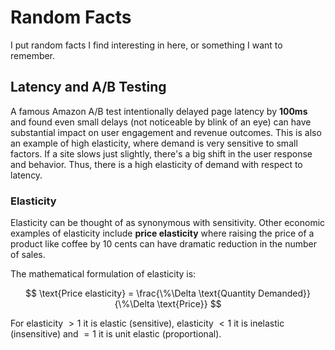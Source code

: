 
# Random Facts

I put random facts I find interesting in here, or something I want to remember.

## Latency and A/B Testing

A famous Amazon A/B test intentionally delayed page latency by **100ms** and found even small delays (not noticeable by blink of an eye) can have substantial impact on user engagement and revenue outcomes. This is also an example of high <BlueHighlight>elasticity</BlueHighlight>, where demand is very sensitive to small factors. If a site slows just slightly, there's a big shift in the user response and behavior. Thus, <GreenHighlight>there is a high elasticity of demand with respect to latency</GreenHighlight>.

### Elasticity
Elasticity can be thought of as synonymous with sensitivity.
Other economic examples of elasticity include **price elasticity** where raising the price of a product like coffee by 10 cents can have dramatic reduction in the number of sales.

The mathematical formulation of elasticity is:

$$
\text{Price elasticity} = \frac{\%\Delta \text{Quantity Demanded}}{\%\Delta \text{Price}}
$$

For elasticity $>1$ it is elastic (sensitive), elasticity $<1$ it is inelastic (insensitive) and $=1$ it is unit elastic (proportional).
